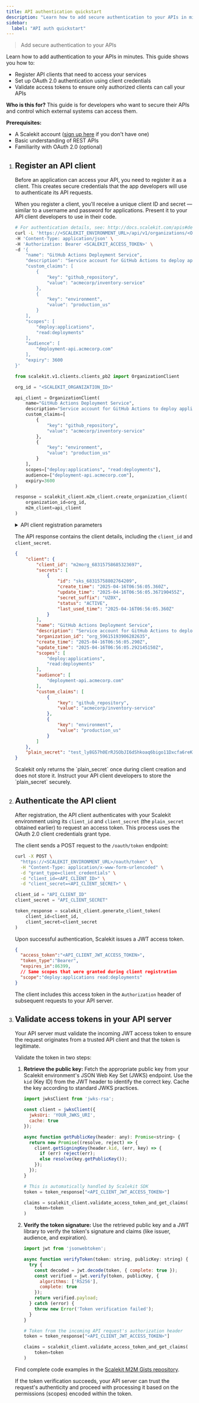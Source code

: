 ```yaml
---
title: API authentication quickstart
description: "Learn how to add secure authentication to your APIs in minutes with Scalekit, including client registration, OAuth 2.0, and token validation."
sidebar:
  label: "API auth quickstart"
---
```



> Add secure authentication to your APIs

Learn how to add authentication to your APIs in minutes. This guide shows you how to:

- Register API clients that need to access your services
- Set up OAuth 2.0 authentication using client credentials
- Validate access tokens to ensure only authorized clients can call your APIs

**Who is this for?** This guide is for developers who want to secure their APIs and control which external systems can access them.

**Prerequisites:**
- A Scalekit account ([sign up here](https://app.scalekit.com/ws/signup) if you don't have one)
- Basic understanding of REST APIs
- Familiarity with OAuth 2.0 (optional)

<InstallSDK />

<Steps>

1. ## Register an API client

   Before an application can access your API, you need to register it as a client. This creates secure credentials that the app developers will use to authenticate its API requests.

   When you register a client, you'll receive a unique client ID and secret — similar to a username and password for applications. Present it to your API client developers to use in their code.

   <Tabs syncKey="tech-stack">
   <TabItem value="curl" label="cURL">

   ```sh wrap {2, 4} title="POST /organizations/{organization_id}/clients"
   # For authentication details, see: http://docs.scalekit.com/apis#description/authentication
   curl -L 'https://<SCALEKIT_ENVIRONMENT_URL>/api/v1/organizations/<ORGANIZATION_ID>/clients' \
   -H 'Content-Type: application/json' \
   -H 'Authorization: Bearer <SCALEKIT_ACCESS_TOKEN>' \
   -d '{
       "name": "GitHub Actions Deployment Service",
       "description": "Service account for GitHub Actions to deploy applications to production",
       "custom_claims": [
           {
               "key": "github_repository",
               "value": "acmecorp/inventory-service"
           },
           {
               "key": "environment",
               "value": "production_us"
           }
       ],
       "scopes": [
           "deploy:applications",
           "read:deployments"
       ],
       "audience": [
           "deployment-api.acmecorp.com"
       ],
       "expiry": 3600
   }'
   ```

   </TabItem>
   <TabItem value="python" label="Python">

   ```python wrap {23}
   from scalekit.v1.clients.clients_pb2 import OrganizationClient

   org_id = "<SCALEKIT_ORGANIZATION_ID>"

   api_client = OrganizationClient(
       name="GitHub Actions Deployment Service",
       description="Service account for GitHub Actions to deploy applications to production",
       custom_claims=[
           {
               "key": "github_repository",
               "value": "acmecorp/inventory-service"
           },
           {
               "key": "environment",
               "value": "production_us"
           }
       ],
       scopes=["deploy:applications", "read:deployments"],
       audience=["deployment-api.acmecorp.com"],
       expiry=3600
   )

   response = scalekit_client.m2m_client.create_organization_client(
       organization_id=org_id,
       m2m_client=api_client
   )
   ```

   </TabItem>
   </Tabs>

   <details>
   <summary>API client registration parameters</summary>

   | Parameter | Type | Description |
   |-----------|------|-------------|
   | <pre>name</pre> | <pre>string</pre> | A descriptive name for the API client (e.g., "GitHub Actions Deployment Service") |
   | <pre>description</pre> | <pre>string</pre> | A detailed explanation of the client's purpose and usage |
   | <pre>custom_claims</pre> | <pre>array</pre> | Key-value pairs that provide additional context about the client. Each claim must have a `key` and `value` field |
   | <pre>scopes</pre> | <pre>array</pre> | List of permissions the client needs (e.g., ["deploy:applications", "read:deployments"]) |
   | <pre>audience</pre> | <pre>array</pre> | List of API endpoints this client will access (e.g., ["deployment-api.acmecorp.com"]) |
   | <pre>expiry</pre> | <pre>number</pre> | Token expiration time in seconds. Defaults to 3600 (1 hour) |

   </details>

   The API response contains the client details, including the `client_id` and `client_secret`.

   ```json title="Register an API client API response" wrap
   {
       "client": {
           "client_id": "m2morg_68315758685323697",
           "secrets": [
               {
                   "id": "sks_68315758802764209",
                   "create_time": "2025-04-16T06:56:05.360Z",
                   "update_time": "2025-04-16T06:56:05.367190455Z",
                   "secret_suffix": "UZ0X",
                   "status": "ACTIVE",
                   "last_used_time": "2025-04-16T06:56:05.360Z"
               }
           ],
           "name": "GitHub Actions Deployment Service",
           "description": "Service account for GitHub Actions to deploy applications to production",
           "organization_id": "org_59615193906282635",
           "create_time": "2025-04-16T06:56:05.290Z",
           "update_time": "2025-04-16T06:56:05.292145150Z",
           "scopes": [
               "deploy:applications",
               "read:deployments"
           ],
           "audience": [
               "deployment-api.acmecorp.com"
           ],
           "custom_claims": [
               {
                   "key": "github_repository",
                   "value": "acmecorp/inventory-service"
               },
               {
                   "key": "environment",
                   "value": "production_us"
               }
           ]
       },
       "plain_secret": "test_ly8G57h0ErRJSObJI6dShkoaq6bigo11Dxcfa6reKG1kKNVbqBKW4H5Ctmb5UZ0X"
   }
   ```

   <Aside type="note">
     Scalekit only returns the `plain_secret` once during client creation and does not store it. Instruct your API client developers to store the `plain_secret` securely.
   </Aside>

2. ## Authenticate the API client

   After registration, the API client authenticates with your Scalekit environment using its `client_id` and `client_secret` (the `plain_secret` obtained earlier) to request an access token. This process uses the OAuth 2.0 client credentials grant type.

   The client sends a POST request to the `/oauth/token` endpoint:

   <Tabs syncKey="tech-stack">
   <TabItem value="curl" label="cURL">

   ```sh wrap {2, 4} title="POST /oauth/token"
   curl -X POST \
     "https://<SCALEKIT_ENVIRONMENT_URL>/oauth/token" \
     -H "Content-Type: application/x-www-form-urlencoded" \
     -d "grant_type=client_credentials" \
     -d "client_id=<API_CLIENT_ID>" \
     -d "client_secret=<API_CLIENT_SECRET>" \
   ```

   </TabItem>
   <TabItem value="python" label="Python">

   ```python showLineNumbers
   client_id = "API_CLIENT_ID"
   client_secret = "API_CLIENT_SECRET"

   token_response = scalekit_client.generate_client_token(
       client_id=client_id,
       client_secret=client_secret
   )
   ```

   </TabItem>
   </Tabs>

   Upon successful authentication, Scalekit issues a JWT access token.

   ```json title="Access token response" wrap {2,6}
   {
     "access_token":"<API_CLIENT_JWT_ACCESS_TOKEN>",
     "token_type":"Bearer",
     "expires_in":86399,
     // Same scopes that were granted during client registration
     "scope":"deploy:applications read:deployments"
   }
   ```

   The client includes this access token in the `Authorization` header of subsequent requests to your API server.

3. ## Validate access tokens in your API server

   Your API server must validate the incoming JWT access token to ensure the request originates from a trusted API client and that the token is legitimate.

   Validate the token in two steps:

   <Steps>

   1. **Retrieve the public key:** Fetch the appropriate public key from your Scalekit environment's JSON Web Key Set (JWKS) endpoint. Use the `kid` (Key ID) from the JWT header to identify the correct key. Cache the key according to standard JWKS practices.

      <Tabs syncKey="tech-stack">
      <TabItem value="javascript" label="Node.js">

      ```js showLineNumbers
      import jwksClient from 'jwks-rsa';

      const client = jwksClient({
        jwksUri: 'YOUR_JWKS_URI',
        cache: true
      });

      async function getPublicKey(header: any): Promise<string> {
        return new Promise((resolve, reject) => {
          client.getSigningKey(header.kid, (err, key) => {
            if (err) reject(err);
            else resolve(key.getPublicKey());
          });
        });
      }
      ```

      </TabItem>
      <TabItem value="python" label="Python">

      ```py showLineNumbers
      # This is automatically handled by Scalekit SDK
      token = token_response["<API_CLIENT_JWT_ACCESS_TOKEN>"]

      claims = scalekit_client.validate_access_token_and_get_claims(
          token=token
      )
      ```

      </TabItem>
      </Tabs>

   2. **Verify the token signature:** Use the retrieved public key and a JWT library to verify the token's signature and claims (like issuer, audience, and expiration).

      <Tabs syncKey="tech-stack">
      <TabItem value="javascript" label="Node.js">

      ```js showLineNumbers
      import jwt from 'jsonwebtoken';

      async function verifyToken(token: string, publicKey: string) {
        try {
          const decoded = jwt.decode(token, { complete: true });
          const verified = jwt.verify(token, publicKey, {
            algorithms: ['RS256'],
            complete: true
          });
          return verified.payload;
        } catch (error) {
          throw new Error('Token verification failed');
        }
      }
      ```

      </TabItem>
      <TabItem value="python" label="Python">

      ```py showLineNumbers
      # Token from the incoming API request's authorization header
      token = token_response["<API_CLIENT_JWT_ACCESS_TOKEN>"]

      claims = scalekit_client.validate_access_token_and_get_claims(
          token=token
      )
      ```

      </TabItem>
      </Tabs>
   </Steps>

   Find complete code examples in the <a href="https://github.com/scalekit-inc/gists/tree/main/m2m" target="_blank" rel="noopener">Scalekit M2M Gists repository</a>.

   If the token verification succeeds, your API server can trust the request's authenticity and proceed with processing it based on the permissions (scopes) encoded within the token.

</Steps>

